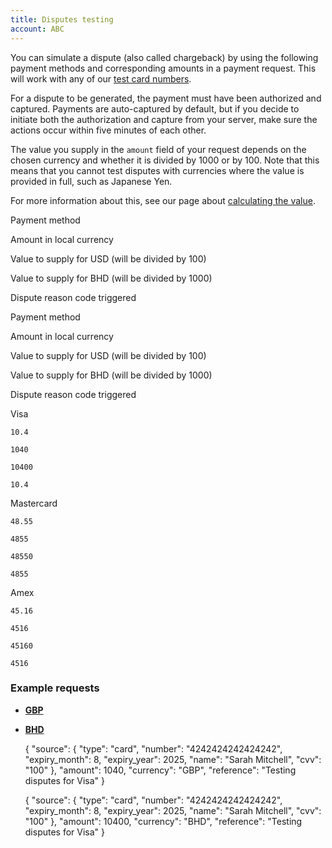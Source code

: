 ```yaml
---
title: Disputes testing
account: ABC
---
```



You can simulate a dispute (also called chargeback) by using the following payment methods and corresponding amounts in a payment request. This will work with any of our [test card numbers](/pages/createpage.action?spaceKey=DRAFT&title=Test+card+numbers).

For a dispute to be generated, the payment must have been authorized and captured. Payments are auto-captured by default, but if you decide to initiate both the authorization and capture from your server, make sure the actions occur within five minutes of each other.

The value you supply in the `amount` field of your request depends on the chosen currency and whether it is divided by 1000 or by 100. Note that this means that you cannot test disputes with currencies where the value is provided in full, such as Japanese Yen.

For more information about this, see our page about [calculating the value](/display/DOCS/Calculating+the+value).

  

Payment method

Amount in local currency

Value to supply for USD (will be divided by 100)

Value to supply for BHD (will be divided by 1000)

Dispute reason code triggered

Payment method

Amount in local currency

Value to supply for USD (will be divided by 100)

Value to supply for BHD (will be divided by 1000)

Dispute reason code triggered

Visa

`10.4`

`1040`

`10400`

`10.4`

Mastercard

`48.55`

`4855`

`48550`

`4855`

Amex

`45.16`

`4516`

`45160`

`4516`

### Example requests

*   [**GBP**](#tabs-0f7d9e22-1285-4aea-812a-81cd74b31bf2-1)
*   [**BHD**](#tabs-0f7d9e22-1285-4aea-812a-81cd74b31bf2-2)

    {
      "source": {
       "type": "card",
       "number": "4242424242424242",
       "expiry_month": 8,
       "expiry_year": 2025,
       "name": "Sarah Mitchell",
       "cvv": "100"
      },
      "amount": 1040,
      "currency": "GBP",
      "reference": "Testing disputes for Visa"
    }

    {
      "source": {
       "type": "card",
       "number": "4242424242424242",
       "expiry_month": 8,
       "expiry_year": 2025,
       "name": "Sarah Mitchell",
       "cvv": "100"
      },
      "amount": 10400,
      "currency": "BHD",
      "reference": "Testing disputes for Visa"
    }
